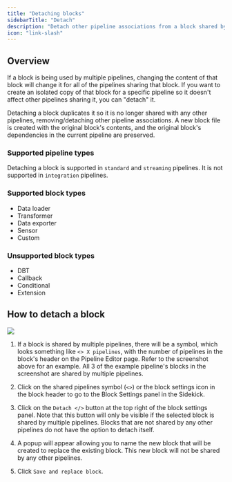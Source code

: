 ```yaml
---
title: "Detaching blocks"
sidebarTitle: "Detach"
description: "Detach other pipeline associations from a block shared by multiple pipelines."
icon: "link-slash"
---
```


## Overview

If a block is being used by multiple pipelines, changing the content of that block
will change it for all of the pipelines sharing that block. If you want to create an
isolated copy of that block for a specific pipeline so it doesn't affect other
pipelines sharing it, you can "detach" it.

Detaching a block duplicates it so it is no longer shared with any other pipelines,
removing/detaching other pipeline associations. A new block file is created with the
original block's contents, and the original block's dependencies in the current pipeline
are preserved.

### Supported pipeline types

Detaching a block is supported in `standard` and `streaming` pipelines. It is not supported
in `integration` pipelines.

### Supported block types

- Data loader
- Transformer
- Data exporter
- Sensor
- Custom

### Unsupported block types

- DBT
- Callback
- Conditional
- Extension

## How to detach a block

<img src="https://github.com/getbigbytes/assets/blob/main/blocks/detach_block.png?raw=True" />

1. If a block is shared by multiple pipelines, there will be a symbol, which looks something
like `<> X pipelines`, with the number of pipelines in the block's header on the Pipeline
Editor page. Refer to the screenshot above for an example. All 3 of the example pipeline's
blocks in the screenshot are shared by multiple pipelines.

2. Click on the shared pipelines symbol (`<>`) or the block settings icon in the block
header to go to the Block Settings panel in the Sidekick.

3. Click on the `Detach </>` button at the top right of the block settings panel. Note
that this button will only be visible if the selected block is shared by multiple pipelines.
Blocks that are not shared by any other pipelines do not have the option to detach itself.

4. A popup will appear allowing you to name the new block that will be created to replace
the existing block. This new block will not be shared by any other pipelines.

5. Click `Save and replace block`.
